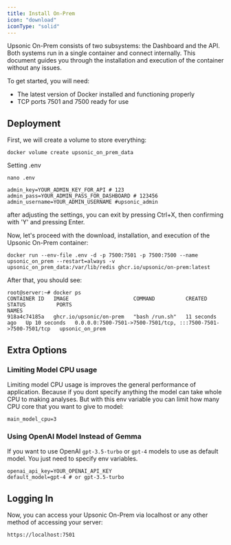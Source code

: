 ```yaml
---
title: Install On-Prem
icon: "download"
iconType: "solid"
---
```

 

Upsonic On-Prem consists of two subsystems: the Dashboard and the API. Both systems run in a single container and connect internally. This document guides you through the installation and execution of the container without any issues.

To get started, you will need:

- The latest version of Docker installed and functioning properly
- TCP ports 7501 and 7500 ready for use

## Deployment

First, we will create a volume to store everything:

```console
docker volume create upsonic_on_prem_data
```


Setting .env

```console
nano .env
```

```console
admin_key=YOUR_ADMIN_KEY_FOR_API # 123
admin_pass=YOUR_ADMIN_PASS_FOR_DASHBOARD # 123456
admin_username=YOUR_ADMIN_USERNAME #upsonic_admin
```

after adjusting the settings, you can exit by pressing Ctrl+X, then confirming with 'Y' and pressing Enter.


Now, let's proceed with the download, installation, and execution of the Upsonic On-Prem container:

```console
docker run --env-file .env -d -p 7500:7501 -p 7500:7500 --name upsonic_on_prem --restart=always -v upsonic_on_prem_data:/var/lib/redis ghcr.io/upsonic/on-prem:latest
```

After that, you should see:
```console
root@server:~# docker ps
CONTAINER ID   IMAGE                     COMMAND          CREATED          STATUS          PORTS                                                           NAMES
918a4c74185a   ghcr.io/upsonic/on-prem   "bash /run.sh"   11 seconds ago   Up 10 seconds   0.0.0.0:7500-7501->7500-7501/tcp, :::7500-7501->7500-7501/tcp   upsonic_on_prem
```

## Extra Options
### Limiting Model CPU usage
Limiting model CPU usage is improves the general performance of application. Because if you dont specify anything the model can take whole CPU to making analyses. But with this env variable you can limit how many CPU core that you want to give to model:

```console
main_model_cpu=3
```

### Using OpenAI Model Instead of Gemma
If you want to use OpenAI `gpt-3.5-turbo` or `gpt-4` models to use as default model. You just need to specify env variables.

```console
openai_api_key=YOUR_OPENAI_API_KEY
default_model=gpt-4 # or gpt-3.5-turbo
```



## Logging In
Now, you can access your Upsonic On-Prem via localhost or any other method of accessing your server:
```console
https://localhost:7501
````

